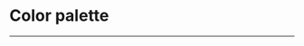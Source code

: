 
<Meta title="Colors" />

# Color palette

---

<ColorPalette>
  <ColorItem title="Purple" colors={{ '--color-purple': '#A729F5' }} />
  <ColorItem
    title="Navy"
    colors={{
      '--color-navy-dark': '#313E51',
      '--color-navy': '#3B4D66',
      '--color-navy-gray': '#626C7F',
    }}
  />
  <ColorItem title="Blue" colors={{ '--color-bluish-light': '#ABC1E1' }} />
  <ColorItem title="Gray" colors={{ '--color-gray-light': '#F4F6FA' }} />
  <ColorItem title="White" colors={{ '--color-pure-white': '#FFFFFF' }} />
  <ColorItem title="Green" colors={{ '--color-green': '#26D782' }} />
  <ColorItem title="Red" colors={{ '--color-red': '#EE5454' }} />
</ColorPalette>
